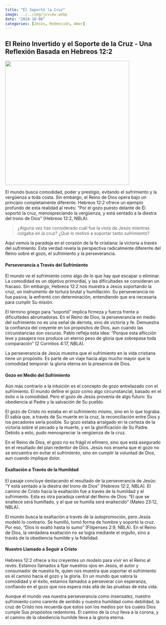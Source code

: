 ```yaml
---
title: "Él Soportó la Cruz"
image: ../../img/jcview.webp
date: "2024-10-08"
categories: [Jesús, Redención, Amor]
---
```


## El Reino Invertido y el Soporte de la Cruz - Una Reflexión Basada en Hebreos 12:2

![](../../img/jcview.webp){fig-align="center" width="400"}

El mundo busca comodidad, poder y prestigio, evitando el sufrimiento y la vergüenza a toda costa. Sin embargo, el Reino de Dios opera bajo un principio completamente diferente. Hebreos 12:2 ofrece un ejemplo profundo de esta realidad al revés: “Por el gozo puesto delante de Él soportó la cruz, menospreciando la vergüenza, y está sentado a la diestra del trono de Dios” (Hebreos 12:2, NBLA).

> ¿Alguna vez has considerado cuál fue la vista de Jesús mientras colgaba en la cruz? ¿Qué lo motivó a soportar tanto sufrimiento?

Aquí vemos la paradoja en el corazón de la fe cristiana: la victoria a través del sufrimiento. Esta verdad revela la perspectiva radicalmente diferente del Reino sobre el gozo, el sufrimiento y la perseverancia.

#### Perseverancia a Través del Sufrimiento

El mundo ve el sufrimiento como algo de lo que hay que escapar o eliminar. La comodidad es un objetivo primordial, y las dificultades se consideran un fracaso. Sin embargo, Hebreos 12:2 nos muestra a Jesús soportando la cruz, un instrumento de tortura brutal y humillación. Su perseverancia no fue pasiva; la enfrentó con determinación, entendiendo que era necesaria para cumplir Su misión.

El término griego para "soportó" implica firmeza y fuerza frente a dificultades abrumadoras. En el Reino de Dios, la perseverancia en medio del sufrimiento no es una señal de derrota, sino de victoria y fe. Demuestra la confianza del creyente en los propósitos de Dios, aun cuando las circunstancias son oscuras. Pablo refleja esta idea: “Porque esta aflicción leve y pasajera nos produce un eterno peso de gloria que sobrepasa toda comparación” (2 Corintios 4:17, NBLA).

La perseverancia de Jesús muestra que el sufrimiento en la vida cristiana tiene un propósito. Es parte de un viaje hacia algo mucho mayor que la comodidad temporal: la gloria eterna en la presencia de Dios.

#### Gozo en Medio del Sufrimiento

Aún más contrario a la intuición es el concepto de gozo entrelazado con el sufrimiento. El mundo define el gozo como algo circunstancial, basado en el éxito o la comodidad. Pero el gozo de Jesús provenía de algo futuro: Su obediencia al Padre y la salvación de Su pueblo.

El gozo de Cristo no estaba en el sufrimiento mismo, sino en lo que lograba. Él sabía que, a través de Su muerte en la cruz, la reconciliación entre Dios y los pecadores sería posible. Su gozo estaba arraigado en la certeza de la victoria sobre el pecado y la muerte, y en la glorificación de Su Padre. Debido a esto, pudo menospreciar la vergüenza de la cruz.

En el Reino de Dios, el gozo no es frágil ni efímero, sino que está asegurado en el resultado del plan redentor de Dios. Jesús nos enseña que el gozo no se encuentra en evitar el sufrimiento, sino en cumplir la voluntad de Dios, aun cuando implique dolor.

#### Exaltación a Través de la Humildad

El pasaje concluye destacando el resultado de la perseverancia de Jesús: “Y está sentado a la diestra del trono de Dios” (Hebreos 12:2, NBLA). El camino de Cristo hacia la exaltación fue a través de la humildad y el sufrimiento. Esta es otra paradoja central del Reino de Dios: “El que se enaltece será humillado, y el que se humilla será enaltecido” (Mateo 23:12, NBLA).

El mundo busca la exaltación a través de la autopromoción, pero Jesús modeló lo contrario. Se humilló, tomó forma de hombre y soportó la cruz. Por eso, “Dios lo exaltó hasta lo sumo” (Filipenses 2:9, NBLA). En el Reino de Dios, la verdadera exaltación no se logra mediante el orgullo, sino a través de la obediencia humilde y la fidelidad.

#### Nuestro Llamado a Seguir a Cristo

Hebreos 12:2 ofrece a los creyentes un modelo para vivir en el Reino al revés. Estamos llamados a fijar nuestros ojos en Jesús, el autor y consumador de nuestra fe, quien nos muestra que soportar el sufrimiento es el camino hacia el gozo y la gloria. En un mundo que valora la comodidad y el éxito, estamos llamados a perseverar con esperanza, confiando en el gozo que nos espera más allá de las pruebas de esta vida.

Aunque el mundo vea nuestra perseverancia como insensatez, nuestro sufrimiento como carente de sentido y nuestra humildad como debilidad, la cruz de Cristo nos recuerda que estos son los medios por los cuales Dios cumple Sus propósitos redentores. El camino de la cruz lleva a la corona, y el camino de la obediencia humilde lleva a la gloria eterna.
